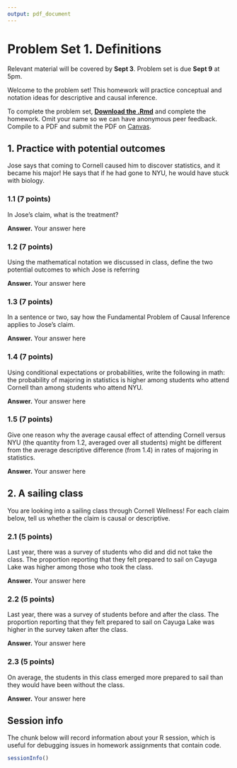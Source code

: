```yaml
---
output: pdf_document
---
```


# Problem Set 1. Definitions 

Relevant material will be covered by **Sept 3**. Problem set is due **Sept 9** at 5pm.

Welcome to the problem set! This homework will practice conceptual and notation ideas for descriptive and causal inference.

To complete the problem set, [**Download the .Rmd**](assets/psets/pset1_download.Rmd) and complete the homework. Omit your name so we can have anonymous peer feedback. Compile to a PDF and submit the PDF on [Canvas](https://canvas.cornell.edu/courses/57329).

## 1. Practice with potential outcomes 

Jose says that coming to Cornell caused him to discover statistics, and it became his major! He says that if he had gone to NYU, he would have stuck with biology.

### 1.1 (7 points)

In Jose's claim, what is the treatment?

**Answer.** Your answer here

### 1.2 (7 points)

Using the mathematical notation we discussed in class, define the two potential outcomes to which Jose is referring

**Answer.** Your answer here

### 1.3 (7 points)

In a sentence or two, say how the Fundamental Problem of Causal Inference applies to Jose's claim.

**Answer.** Your answer here

### 1.4 (7 points)

Using conditional expectations or probabilities, write the following in math: the probability of majoring in statistics is higher among students who attend Cornell than among students who attend NYU.

**Answer.** Your answer here

### 1.5 (7 points)

Give one reason why the average causal effect of attending Cornell versus NYU (the quantity from 1.2, averaged over all students) might be different from the average descriptive difference (from 1.4) in rates of majoring in statistics.

**Answer.** Your answer here

## 2. A sailing class 

You are looking into a sailing class through Cornell Wellness! For each claim below, tell us whether the claim is causal or descriptive.

### 2.1 (5 points)

Last year, there was a survey of students who did and did not take the class. The proportion reporting that they felt prepared to sail on Cayuga Lake was higher among those who took the class.

**Answer.** Your answer here

### 2.2 (5 points)

Last year, there was a survey of students before and after the class. The proportion reporting that they felt prepared to sail on Cayuga Lake was higher in the survey taken after the class.

**Answer.** Your answer here

### 2.3 (5 points)

On average, the students in this class emerged more prepared to sail than they would have been without the class.

**Answer.** Your answer here

## Session info

The chunk below will record information about your R session, which is useful for debugging issues in homework assignments that contain code.

```r
sessionInfo()
```